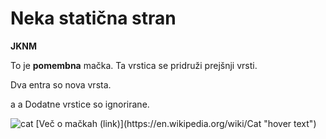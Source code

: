 
# Neka statična stran

**JKNM**

To je **pomembna** mačka.
Ta vrstica se pridruži prejšnji vrsti.

Dva entra so nova vrsta.

a
a
Dodatne vrstice so ignorirane.

<Image src={neka_slika} alt="cat" caption="Pomembna mačka" />
[Več o mačkah (link)](https://en.wikipedia.org/wiki/Cat "hover text")
